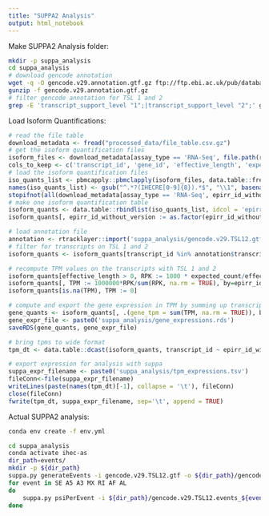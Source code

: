 ```yaml
---
title: "SUPPA2 Analysis"
output: html_notebook
---
```


Make SUPPA2 Analysis folder:

```bash
mkdir -p suppa_analysis
cd suppa_analysis
# download gencode annotation
wget -q -O gencode.v29.annotation.gtf.gz ftp://ftp.ebi.ac.uk/pub/databases/gencode/Gencode_human/release_29/gencode.v29.annotation.gtf.gz
gunzip -f gencode.v29.annotation.gtf.gz
# filter gencode annotation for TSL 1 and 2
grep -E 'transcript_support_level "1";|transcript_support_level "2";' gencode.v29.annotation.gtf > gencode.v29.TSL12.gtf

```

Load Isoform Quantifications:

```r
# read the file table
download_metadata <- fread("processed_data/file_table.csv.gz")
# get the isoform quantification files
isoform_files <- download_metadata[assay_type == 'RNA-Seq', file.path(rna_data_dir, basename(file_path))]
cols_to_keep <- c('transcript_id', 'gene_id', 'effective_length', 'expected_count', 'TPM')
# load the isoform quantification files
iso_quants_list <- pbmcapply::pbmclapply(isoform_files, data.table::fread, stringsAsFactor=TRUE, fill = TRUE, select = cols_to_keep)
names(iso_quants_list) <- gsub("^.*?(IHECRE[0-9]{8}).*$", "\\1", basename(isoform_files))
stopifnot(all(download_metadata[assay_type == 'RNA-Seq', epirr_id_without_version] == names(iso_quants_list)))
# make one isoform quantification table
isoform_quants <- data.table::rbindlist(iso_quants_list, idcol = 'epirr_id_without_version')
isoform_quants[, epirr_id_without_version := as.factor(epirr_id_without_version)]

# load annotation file
annotation <- rtracklayer::import('suppa_analysis/gencode.v29.TSL12.gtf')
# filter for transcripts on TSL 1 and 2
isoform_quants <- isoform_quants[transcript_id %in% annotation$transcript_id]
```

```r
# recompute TPM values on the transcripts with TSL 1 and 2
isoform_quants[effective_length > 0, RPK := 1000 * expected_count/effective_length, by=epirr_id_without_version]
isoform_quants[, TPM := 1000000*RPK/sum(RPK, na.rm = TRUE), by=epirr_id_without_version]
isoform_quants[is.na(TPM), TPM := 0]
```

```r
# compute and export the gene expression in TPM by summing up transcript TPMS
gene_quants <- isoform_quants[, .(gene_tpm = sum(TPM, na.rm = TRUE)), by = .(epirr_id_without_version, gene_id)]
gene_expr_file <- paste0('suppa_analysis/gene_expressions.rds')
saveRDS(gene_quants, gene_expr_file)

# bring tpms to wide format
tpm_dt <- data.table::dcast(isoform_quants, transcript_id ~ epirr_id_without_version, value.var = 'TPM', fill = 0)

# export expression for analysis with suppa
suppa_expr_filename <- paste0('suppa_analysis/tpm_expressions.tsv')
fileConn<-file(suppa_expr_filename)
writeLines(paste(names(tpm_dt)[-1], collapse = '\t'), fileConn)
close(fileConn)
fwrite(tpm_dt, suppa_expr_filename, sep='\t', append = TRUE)
```

Actual SUPPA2 analysis:

```bash
conda env create -f env.yml
```

```bash
cd suppa_analysis
conda activate ihec-as
dir_path=events/
mkdir -p ${dir_path}
suppa.py generateEvents -i gencode.v29.TSL12.gtf -o ${dir_path}/gencode.v29.TSL12.events -f ioe -e SE SS MX RI FL --pool-genes
for event in SE A5 A3 MX RI AF AL
do 
    suppa.py psiPerEvent -i ${dir_path}/gencode.v29.TSL12.events_${event}_strict.ioe -e tpm_expressions.tsv -o ${dir_path}/event_${event} -m INFO -f 1 --save_tpm_events
done
```
